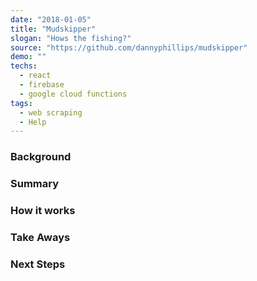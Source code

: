 ---
date: "2018-01-05"
title: "Mudskipper"
slogan: "Hows the fishing?"
source: "https://github.com/dannyphillips/mudskipper"
demo: ""
techs:
  - react
  - firebase
  - google cloud functions
tags:
  - web scraping
  - Help
---

### Background

### Summary

### How it works

### Take Aways

### Next Steps